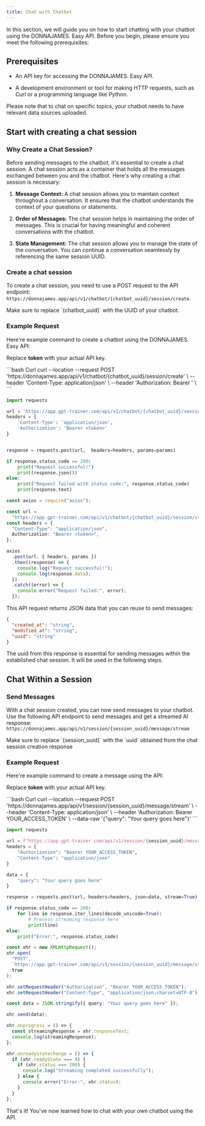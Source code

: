 ```yaml
---
title: Chat with Chatbot
---
```


In this section, we will guide you on how to start chatting with your chatbot using the DONNAJAMES. Easy API. Before you begin, please ensure you meet the following prerequisites:

## Prerequisites

* An API key for accessing the DONNAJAMES. Easy API.

* A development environment or tool for making HTTP requests, such as Curl or a programming language like Python.

<Note>
  Please note that to chat on specific topics, your chatbot needs to have
  relevant data sources uploaded.
</Note>

## Start with creating a chat session

### Why Create a Chat Session?

Before sending messages to the chatbot, it's essential to create a chat session. A chat session acts as a container that holds all the messages exchanged between you and the chatbot. Here's why creating a chat session is necessary:

1. **Message Context:** A chat session allows you to maintain context throughout a conversation. It ensures that the chatbot understands the context of your questions or statements.

2. **Order of Messages:** The chat session helps in maintaining the order of messages. This is crucial for having meaningful and coherent conversations with the chatbot.

3. **State Management:** The chat session allows you to manage the state of the conversation. You can continue a conversation seamlessly by referencing the same session UUID.

### Create a chat session

To create a chat session, you need to use a POST request to the API endpoint: `https://donnajames.app/api/v1/chatbot/{chatbot_uuid}/session/create`.

<Warning>
  Make sure to replace `{chatbot_uuid}` with the UUID of your chatbot.
</Warning>

### Example Request

Here're example command to create a chatbot using the DONNAJAMES. Easy API:

<Warning>Replace **token** with your actual API key.</Warning>

<CodeGroup>
  ```bash Curl
  curl --location --request POST 'https://donnajames.app/api/v1/chatbot/{chatbot_uuid}/session/create' \
  --header 'Content-Type: application/json' \
  --header 'Authorization: Bearer <token>' \
  ```

  ```py Python
  import requests

  url = 'https://app.gpt-trainer.com/api/v1/chatbot/{chatbot_uuid}/session/create'
  headers = {
      'Content-Type': 'application/json',
      'Authorization': 'Bearer <token>'
  }


  response = requests.post(url,  headers=headers, params=params)

  if response.status_code == 200:
      print("Request successful!")
      print(response.json())
  else:
      print("Request failed with status code:", response.status_code)
      print(response.text)
  ```

  ```ts JavaScript
  const axios = require("axios");

  const url =
    "https://app.gpt-trainer.com/api/v1/chatbot/{chatbot_uuid}/session/create";
  const headers = {
    "Content-Type": "application/json",
    Authorization: "Bearer <token>",
  };

  axios
    .post(url, { headers, params })
    .then((response) => {
      console.log("Request successful!");
      console.log(response.data);
    })
    .catch((error) => {
      console.error("Request failed:", error);
    });
  ```
</CodeGroup>

This API request returns JSON data that you can reuse to send messages:

```json
{
  "created_at": "string",
  "modified_at": "string",
  "uuid": "string"
}
```

<Note>
  The uuid from this response is essential for sending messages within the
  established chat session. It will be used in the following steps.
</Note>

## Chat Within a Session

### Send Messages

With a chat session created, you can now send messages to your chatbot.
Use the following API endpoint to send messages and get a streamed AI response:
`https://donnajames.app/api/v1/session/{session_uuid}/message/stream`

<Warning>
  Make sure to replace `{session_uuid}` with the `uuid` obtained from the chat
  session creation response
</Warning>

### Example Request

Here're example command to create a message using the API:

<Warning>Replace **token** with your actual API key.</Warning>

<CodeGroup>
  ```bash Curl
  curl --location --request POST 'https://donnajames.app/api/v1/session/{session_uuid}/message/stream' \
  --header 'Content-Type: application/json' \
  --header 'Authorization: Bearer YOUR_ACCESS_TOKEN' \
  --data-raw '{"query": "Your query goes here"}'
  ```

  ```py Python
  import requests

  url = f"https://app.gpt-trainer.com/api/v1/session/{session_uuid}/message/stream"
  headers = {
      "Authorization": "Bearer YOUR_ACCESS_TOKEN",
      "Content-Type": "application/json"
  }

  data = {
      "query": "Your query goes here"
  }

  response = requests.post(url, headers=headers, json=data, stream=True)

  if response.status_code == 200:
      for line in response.iter_lines(decode_unicode=True):
          # Process streaming response here
          print(line)
  else:
      print("Error:", response.status_code)
  ```

  ```ts JavaScript
  const xhr = new XMLHttpRequest();
  xhr.open(
    "POST",
    `https://app.gpt-trainer.com/api/v1/session/{session_uuid}/message/stream`,
    true
  );

  xhr.setRequestHeader("Authorization", "Bearer YOUR_ACCESS_TOKEN");
  xhr.setRequestHeader("Content-Type", "application/json;charset=UTF-8");

  const data = JSON.stringify({ query: "Your query goes here" });

  xhr.send(data);

  xhr.onprogress = () => {
    const streamingResponse = xhr.responseText;
    console.log(streamingResponse);
  };

  xhr.onreadystatechange = () => {
    if (xhr.readyState === 4) {
      if (xhr.status === 200) {
        console.log("Streaming completed successfully");
      } else {
        console.error("Error:", xhr.status);
      }
    }
  };
  ```
</CodeGroup>

That's it! You've now learned how to chat with your own chatbot using the API.